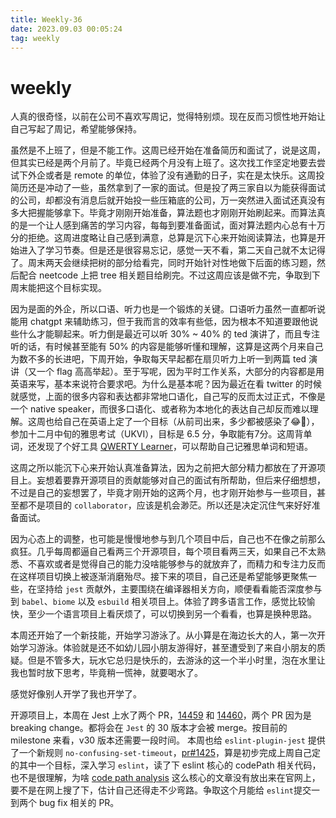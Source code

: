 ```yaml
---
title: Weekly-36
date: 2023.09.03 00:05:24
tag: weekly
---
```


# weekly

人真的很奇怪，以前在公司不喜欢写周记，觉得特别烦。现在反而习惯性地开始让自己写起了周记，希望能够保持。

虽然是不上班了，但是不能工作。这周已经开始在准备简历和面试了，说是这周，但其实已经是两个月前了。毕竟已经两个月没有上班了。这次找工作坚定地要去尝试下外企或者是 remote 的单位，体验了没有通勤的日子，实在是太快乐。这周投简历还是冲动了一些，虽然拿到了一家的面试。但是投了两三家自以为能获得面试的公司，却都没有消息后就开始投一些压箱底的公司，万一突然进入面试还真没有多大把握能够拿下。毕竟才刚刚开始准备，算法题也才刚刚开始刷起来。而算法真的是一个让人感到痛苦的学习内容，每每到要准备面试，面对算法题内心总有十万分的拒绝。这周进度略让自己感到满意，总算是沉下心来开始阅读算法，也算是开始进入了学习节奏。但是还是很容易忘记，感觉一天不看，第二天自己就不太记得了。周末两天会继续把树的部分给看完，同时开始针对性地做下后面的练习题，然后配合 neetcode 上把 tree 相关题目给刷完。不过这周应该是做不完，争取到下周末能把这个目标实现。

因为是面的外企，所以口语、听力也是一个锻炼的关键。口语听力虽然一直都听说能用 chatgpt 来辅助练习，但于我而言的效率有些低，因为根本不知道要跟他说些什么才能聊起来。听力倒是最近可以听 30% ~ 40% 的 ted 演讲了，而且专注听的话，有时候甚至能有 50% 的内容是能够听懂和理解，这算是这两个月来自己为数不多的长进吧，下周开始，争取每天早起都在扇贝听力上听一到两篇 ted 演讲（又一个 flag 高高举起）。至于写呢，因为平时工作关系，大部分的内容都是用英语来写，基本来说符合要求吧。为什么是基本呢？因为最近在看 twitter 的时候就感觉，上面的很多内容和表达都非常地口语化，自己写的反而太过正式，不像是一个 native speaker，而很多口语化、或者称为本地化的表达自己却反而难以理解。这周也给自己在英语上定了一个目标（从前司出来，多少都被感染了😂🥶），参加十二月中旬的雅思考试（UKVI），目标是 6.5 分，争取能有7分。这周背单词，还发现了个好工具 [QWERTY Learner](https://qwerty.kaiyi.cool/)，可以帮助自己记雅思单词和短语。

这周之所以能沉下心来开始认真准备算法，因为之前把大部分精力都放在了开源项目上。妄想着要靠开源项目的贡献能够对自己的面试有所帮助，但后来仔细想想，不过是自己的妄想罢了，毕竟才刚开始的这两个月，也才刚开始参与一些项目，甚至都不是项目的 `collaborator`，应该是机会渺茫。所以还是决定沉住气来好好准备面试。

因为心态上的调整，也可能是慢慢地参与到几个项目中后，自己也不在像之前那么疯狂。几乎每周都逼自己看两三个开源项目，每个项目看两三天，如果自己不太熟悉、不喜欢或者是觉得自己的能力没啥能够参与的就放弃了，而精力和专注力反而在这样项目切换上被逐渐消磨殆尽。接下来的项目，自己还是希望能够更聚焦一些，在坚持给 `jest` 贡献外，主要围绕在编译器相关方向，顺便看看能否深度参与到 `babel`、`biome` 以及 `esbuild` 相关项目上。体验了跨多语言工作，感觉比较愉快，至少一个语言项目上看厌烦了，可以切换到另一个看看，也算是换种思路。

本周还开始了一个新技能，开始学习游泳了。从小算是在海边长大的人，第一次开始学习游泳。体验就是还不如幼儿园小朋友游得好，甚至遭受到了来自小朋友的质疑。但是不管多大，玩水它总归是快乐的，去游泳的这一个半小时里，泡在水里让我也暂时放下思考，毕竟稍一慌神，就要喝水了。

感觉好像别人开学了我也开学了。

开源项目上，本周在 Jest 上水了两个 PR，[14459](https://github.com/jestjs/jest/pull/14459) 和 [14460](https://github.com/jestjs/jest/pull/14460)，两个 PR 因为是 breaking change。都将会在 `Jest` 的 30 版本才会被 merge。按目前的 milestone 来看，v30 版本还需要一段时间。 本周也给 `eslint-plugin-jest` 提供了一个新规则 `no-confusing-set-timeout`，[pr#1425](https://github.com/jest-community/eslint-plugin-jest/pull/1425)，算是初步完成上周自己定的其中一个目标，深入学习 `eslint`，读了下 eslint 核心的 codePath 相关代码，也不是很理解，为啥 [code path analysis](https://eslint.org/docs/latest/extend/code-path-analysis) 这么核心的文章没有放出来在官网上，要不是在网上搜了下，估计自己还得走不少弯路。争取这个月能给 `eslint`提交一到两个 bug fix 相关的 PR。
